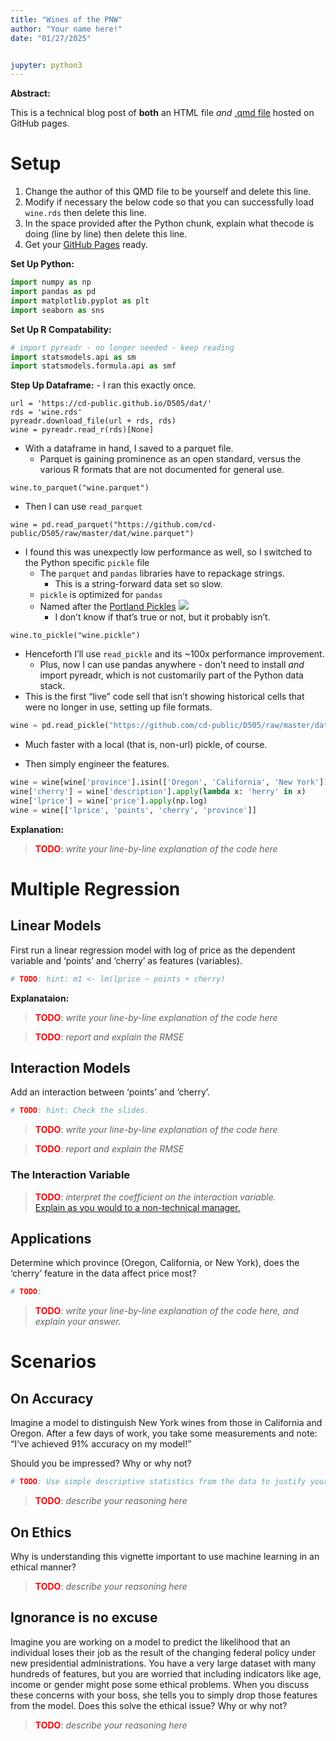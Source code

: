 ```yaml
---
title: "Wines of the PNW"
author: "Your name here!"
date: "01/27/2025"


jupyter: python3
---
```


**Abstract:**

This is a technical blog post of **both** an HTML file *and* [.qmd file](src/wine_of_pnw_py.qmd) hosted on GitHub pages.

# Setup

1.  Change the author of this QMD file to be yourself and delete this line.
2.  Modify if necessary the below code so that you can successfully load `wine.rds` then delete this line.
3.  In the space provided after the Python chunk, explain what thecode is doing (line by line) then delete this line.
4.  Get your [GitHub Pages](https://docs.github.com/en/pages/quickstart) ready.

**Set Up Python:**
```python
import numpy as np
import pandas as pd
import matplotlib.pyplot as plt
import seaborn as sns
```

**Set Up R Compatability:**
```python
# import pyreadr - no longer needed - keep reading
import statsmodels.api as sm
import statsmodels.formula.api as smf
```

**Step Up Dataframe:**
- I ran this exactly once.
```.python
url = 'https://cd-public.github.io/D505/dat/'
rds = 'wine.rds'
pyreadr.download_file(url + rds, rds) 
wine = pyreadr.read_r(rds)[None]
```
- With a dataframe in hand, I saved to a parquet file.
  - Parquet is gaining prominence as an open standard, versus the various R formats that are not documented for general use.

```.python
wine.to_parquet("wine.parquet")
```
- Then I can use `read_parquet`
```.python
wine = pd.read_parquet("https://github.com/cd-public/D505/raw/master/dat/wine.parquet")
```
- I found this was unexpectly low performance as well, so I switched to the Python specific `pickle` file
  - The `parquet` and `pandas` libraries have to repackage strings.
    - This is a string-forward data set so slow.
  - `pickle` is optimized for `pandas`
  - Named after the [Portland Pickles](https://www.portlandpicklesbaseball.com/)
![](https://upload.wikimedia.org/wikipedia/en/c/c0/Portland_Pickles_Logo_2023.png)
    - I don't know if that's true or not, but it probably isn't.

```.python
wine.to_pickle("wine.pickle")
```
- Henceforth I'll use `read_pickle` and its ~100x performance improvement.
  - Plus, now I can use pandas anywhere - don't need to install *and* import pyreadr, which is not customarily part of the Python data stack.
- This is the first "live" code sell that isn't showing historical cells that were no longer in use, setting up file formats.
```python
wine = pd.read_pickle("https://github.com/cd-public/D505/raw/master/dat/wine.pickle")
```
- Much faster with a local (that is, non-url) pickle, of course.

- Then simply engineer the features.
```python
wine = wine[wine['province'].isin(['Oregon', 'California', 'New York'])]
wine['cherry'] = wine['description'].apply(lambda x: 'herry' in x)
wine['lprice'] = wine['price'].apply(np.log)
wine = wine[['lprice', 'points', 'cherry', 'province']]
```

**Explanation:**

> <span style="color:red;font-weight:bold">TODO</span>: *write your line-by-line explanation of the code here*

# Multiple Regression

## Linear Models

First run a linear regression model with log of price as the dependent variable and 'points' and 'cherry' as features (variables).

```r
# TODO: hint: m1 <- lm(lprice ~ points + cherry)
```

**Explanataion:**

> <span style="color:red;font-weight:bold">TODO</span>: *write your line-by-line explanation of the code here*

> <span style="color:red;font-weight:bold">TODO</span>: *report and explain the RMSE*

## Interaction Models

Add an interaction between 'points' and 'cherry'. 

```r
# TODO: hint: Check the slides.
```

> <span style="color:red;font-weight:bold">TODO</span>: *write your line-by-line explanation of the code here*

> <span style="color:red;font-weight:bold">TODO</span>: *report and explain the RMSE*

### The Interaction Variable

> <span style="color:red;font-weight:bold">TODO</span>: *interpret the coefficient on the interaction variable.* <br>[Explain as you would to a non-technical manager.](https://youtube.com/clip/UgkxY7ohjoimIef6zpPLjgQHqJcJHeZptuVm?feature=shared)

## Applications

Determine which province (Oregon, California, or New York), does the 'cherry' feature in the data affect price most?

```r
# TODO: 
```

> <span style="color:red;font-weight:bold">TODO</span>: *write your line-by-line explanation of the code here, and explain your answer.*

# Scenarios

## On Accuracy

Imagine a model to distinguish New York wines from those in California and Oregon. After a few days of work, you take some measurements and note: "I've achieved 91% accuracy on my model!" 

Should you be impressed? Why or why not?

```r
# TODO: Use simple descriptive statistics from the data to justify your answer.
```

> <span style="color:red;font-weight:bold">TODO</span>: *describe your reasoning here*

## On Ethics

Why is understanding this vignette important to use machine learning in an ethical manner?

> <span style="color:red;font-weight:bold">TODO</span>: *describe your reasoning here*

## Ignorance is no excuse
Imagine you are working on a model to predict the likelihood that an individual loses their job as the result of the changing federal policy under new presidential administrations. You have a very large dataset with many hundreds of features, but you are worried that including indicators like age, income or gender might pose some ethical problems. When you discuss these concerns with your boss, she tells you to simply drop those features from the model. Does this solve the ethical issue? Why or why not?

> <span style="color:red;font-weight:bold">TODO</span>: *describe your reasoning here*
